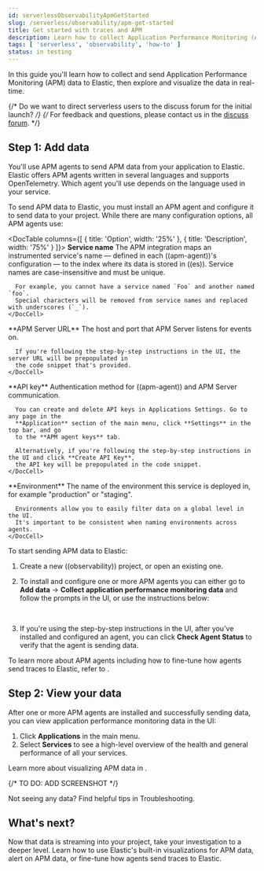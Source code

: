 ```yaml
---
id: serverlessObservabilityApmGetStarted
slug: /serverless/observability/apm-get-started
title: Get started with traces and APM
description: Learn how to collect Application Performance Monitoring (APM) data and visualize it in real-time. 
tags: [ 'serverless', 'observability', 'how-to' ]
status: in testing
---
```



<Testing />

<div id="ingest-traces"></div>


In this guide you'll learn how to collect and send Application Performance Monitoring (APM) data
to Elastic, then explore and visualize the data in real-time.

{/* Do we want to direct serverless users to the discuss forum for the initial launch? */}
{/* For feedback and questions, please contact us in the [discuss forum](((forum))). */}

<div id="add-apm-integration-agents"></div>

## Step 1: Add data

You'll use APM agents to send APM data from your application to Elastic. Elastic offers APM agents
written in several languages and supports OpenTelemetry. Which agent you'll use depends on the language used in your service.

To send APM data to Elastic, you must install an APM agent and configure it to send data to
your project. While there are many configuration options, all APM agents use:

<DocTable columns={[
  { title: 'Option', width: '25%' },
  { title: 'Description', width: '75%' }
]}>
  <DocRow>
    <DocCell>**Service name**</DocCell>
    <DocCell>
      The APM integration maps an instrumented service's name &mdash; defined in
      each ((apm-agent))'s configuration &mdash; to the index where its data is stored in ((es)).
      Service names are case-insensitive and must be unique.
      
      For example, you cannot have a service named `Foo` and another named `foo`.
      Special characters will be removed from service names and replaced with underscores (`_`).
    </DocCell>
  </DocRow>
  <DocRow>
    <DocCell>**APM Server URL**</DocCell>
    <DocCell>
      The host and port that APM Server listens for events on.
      
      If you're following the step-by-step instructions in the UI, the server URL will be prepopulated in
      the code snippet that's provided.
    </DocCell>
  </DocRow>
  <DocRow>
    <DocCell>**API key**</DocCell>
    <DocCell>
      Authentication method for ((apm-agent)) and APM Server communication.
      
      You can create and delete API keys in Applications Settings. Go to any page in the
      **Application** section of the main menu, click **Settings** in the top bar, and go
      to the **APM agent keys** tab.

      Alternatively, if you're following the step-by-step instructions in the UI and click **Create API Key**,
      the API key will be prepopulated in the code snippet.
    </DocCell>
  </DocRow>
  <DocRow>
    <DocCell>**Environment**</DocCell>
    <DocCell>
      The name of the environment this service is deployed in, for example "production" or "staging".

      Environments allow you to easily filter data on a global level in the UI.
      It's important to be consistent when naming environments across agents.
    </DocCell>
  </DocRow>
</DocTable>

To start sending APM data to Elastic:

1. <DocLink id="serverlessObservabilityCreateAnObservabilityProject">Create a new ((observability)) project</DocLink>, or open an existing one.
1. To install and configure one or more APM agents you can either go to **Add data** -> **Collect application performance monitoring data** and follow the prompts in the UI, or use the instructions below:

    <DocTabs hasBorder>
      <DocTab name="Java"><Java /></DocTab>
      <DocTab name="Node.js"><Node /></DocTab>
      <DocTab name="Python"><Python /></DocTab>
      <DocTab name="Ruby"><Ruby /></DocTab>
      <DocTab name="Go"><Go /></DocTab>
      <DocTab name=".NET"><Net /></DocTab>
      <DocTab name="PHP"><Php /></DocTab>
      <DocTab name="OpenTelemetry"><OpenTelemetry /></DocTab>
    </DocTabs>

    <br />

1. If you're using the step-by-step instructions in the UI, after you've installed and configured an agent,
you can click **Check Agent Status** to verify that the agent is sending data.

To learn more about APM agents including how to fine-tune how agents send traces to Elastic,
refer to <DocLink id="serverlessObservabilityApmSendTracesToElastic" />.

<div id="view-apm-integration-data"></div>

## Step 2: View your data

After one or more APM agents are installed and successfully sending data, you can view
application performance monitoring data in the UI:

1. Click **Applications** in the main menu.
1. Select **Services** to see a high-level overview of the health and general
   performance of all your services.

Learn more about visualizing APM data in <DocLink id="serverlessObservabilityApmViewAndAnalyzeTraces" />.

{/* TO DO: ADD SCREENSHOT */}

<DocCallOut title="Tip">
Not seeing any data? Find helpful tips in <DocLink id="serverlessObservabilityApmTroubleshooting">Troubleshooting</DocLink>.
</DocCallOut>

## What's next?

Now that data is streaming into your project, take your investigation to a
deeper level. Learn how to use <DocLink id="serverlessObservabilityApmViewAndAnalyzeTraces">Elastic's built-in visualizations for APM data</DocLink>,
<DocLink id="serverlessObservabilityAlerting">alert on APM data</DocLink>,
or <DocLink id="serverlessObservabilityApmSendTracesToElastic">fine-tune how agents send traces to Elastic</DocLink>.

